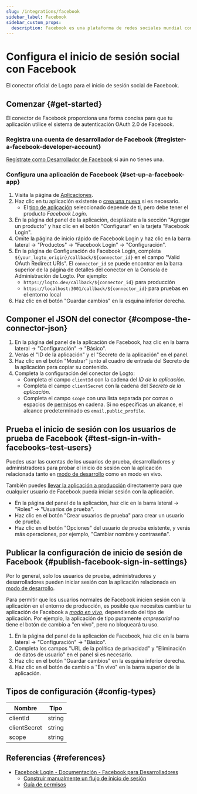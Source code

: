 ```yaml
---
slug: /integrations/facebook
sidebar_label: Facebook
sidebar_custom_props:
  description: Facebook es una plataforma de redes sociales mundial con miles de millones de usuarios.
---
```



# Configura el inicio de sesión social con Facebook

El conector oficial de Logto para el inicio de sesión social de Facebook.

<GuideTip />

## Comenzar \{#get-started}

El conector de Facebook proporciona una forma concisa para que tu aplicación utilice el sistema de autenticación OAuth 2.0 de Facebook.

### Registra una cuenta de desarrollador de Facebook \{#register-a-facebook-developer-account}

[Regístrate como Desarrollador de Facebook](https://developers.facebook.com/docs/development/register/) si aún no tienes una.

### Configura una aplicación de Facebook \{#set-up-a-facebook-app}

1. Visita la página de [Aplicaciones](https://developers.facebook.com/apps).
2. Haz clic en tu aplicación existente o [crea una nueva](https://developers.facebook.com/docs/development/create-an-app) si es necesario.
   - El [tipo de aplicación](https://developers.facebook.com/docs/development/create-an-app/app-dashboard/app-types) seleccionado depende de ti, pero debe tener el producto _Facebook Login_.
3. En la página del panel de la aplicación, desplázate a la sección "Agregar un producto" y haz clic en el botón "Configurar" en la tarjeta "Facebook Login".
4. Omite la página de inicio rápido de Facebook Login y haz clic en la barra lateral -> "Productos" -> "Facebook Login" -> "Configuración".
5. En la página de Configuración de Facebook Login, completa `${your_logto_origin}/callback/${connector_id}` en el campo "Valid OAuth Redirect URIs". El `connector_id` se puede encontrar en la barra superior de la página de detalles del conector en la Consola de Administración de Logto. Por ejemplo:
   - `https://logto.dev/callback/${connector_id}` para producción
   - `https://localhost:3001/callback/${connector_id}` para pruebas en el entorno local
6. Haz clic en el botón "Guardar cambios" en la esquina inferior derecha.

## Componer el JSON del conector \{#compose-the-connector-json}

1. En la página del panel de la aplicación de Facebook, haz clic en la barra lateral -> "Configuración" -> "Básico".
2. Verás el "ID de la aplicación" y el "Secreto de la aplicación" en el panel.
3. Haz clic en el botón "Mostrar" junto al cuadro de entrada del Secreto de la aplicación para copiar su contenido.
4. Completa la configuración del conector de Logto:
   - Completa el campo `clientId` con la cadena del _ID de la aplicación_.
   - Completa el campo `clientSecret` con la cadena del _Secreto de la aplicación_.
   - Completa el campo `scope` con una lista separada por comas o espacios de [permisos](https://developers.facebook.com/docs/permissions/reference) en cadena. Si no especificas un alcance, el alcance predeterminado es `email,public_profile`.

## Prueba el inicio de sesión con los usuarios de prueba de Facebook \{#test-sign-in-with-facebooks-test-users}

Puedes usar las cuentas de los usuarios de prueba, desarrolladores y administradores para probar el inicio de sesión con la aplicación relacionada tanto en [modo de desarrollo](https://developers.facebook.com/docs/development/build-and-test/app-modes) como en modo en vivo.

También puedes [llevar la aplicación a producción](https://developers.facebook.com/docs/development/build-and-test/app-modes#live-mode) directamente para que cualquier usuario de Facebook pueda iniciar sesión con la aplicación.

- En la página del panel de la aplicación, haz clic en la barra lateral -> "Roles" -> "Usuarios de prueba".
- Haz clic en el botón "Crear usuarios de prueba" para crear un usuario de prueba.
- Haz clic en el botón "Opciones" del usuario de prueba existente, y verás más operaciones, por ejemplo, "Cambiar nombre y contraseña".

## Publicar la configuración de inicio de sesión de Facebook \{#publish-facebook-sign-in-settings}

Por lo general, solo los usuarios de prueba, administradores y desarrolladores pueden iniciar sesión con la aplicación relacionada en [modo de desarrollo](https://developers.facebook.com/docs/development/build-and-test/app-modes#development-mode).

Para permitir que los usuarios normales de Facebook inicien sesión con la aplicación en el entorno de producción, es posible que necesites cambiar tu aplicación de Facebook a _[modo en vivo](https://developers.facebook.com/docs/development/build-and-test/app-modes#live-mode)_, dependiendo del tipo de aplicación. Por ejemplo, la aplicación de tipo puramente _empresarial_ no tiene el botón de cambio a "en vivo", pero no bloqueará tu uso.

1. En la página del panel de la aplicación de Facebook, haz clic en la barra lateral -> "Configuración" -> "Básico".
2. Completa los campos "URL de la política de privacidad" y "Eliminación de datos de usuario" en el panel si es necesario.
3. Haz clic en el botón "Guardar cambios" en la esquina inferior derecha.
4. Haz clic en el botón de cambio a "En vivo" en la barra superior de la aplicación.

## Tipos de configuración \{#config-types}

| Nombre       | Tipo   |
| ------------ | ------ |
| clientId     | string |
| clientSecret | string |
| scope        | string |

## Referencias \{#references}

- [Facebook Login - Documentación - Facebook para Desarrolladores](https://developers.facebook.com/docs/facebook-login/)
  - [Construir manualmente un flujo de inicio de sesión](https://developers.facebook.com/docs/facebook-login/guides/advanced/manual-flow/)
  - [Guía de permisos](https://developers.facebook.com/docs/facebook-login/guides/permissions)
